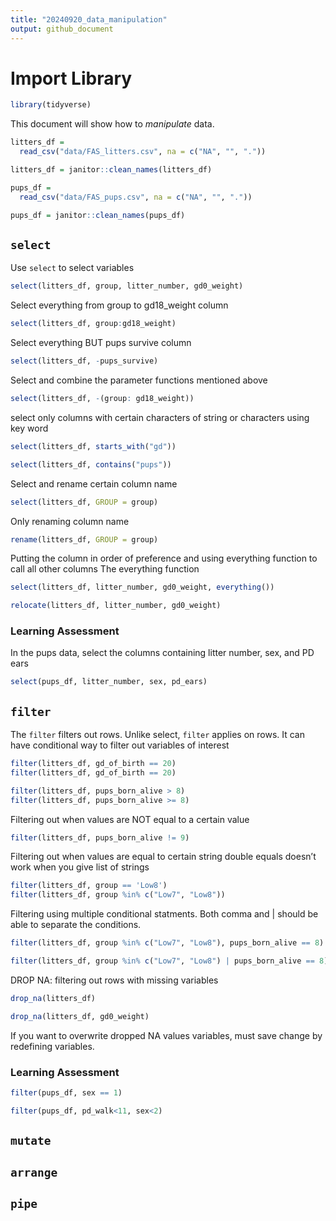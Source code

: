 ```yaml
---
title: "20240920_data_manipulation"
output: github_document
---
```



# Import Library
```r
library(tidyverse)
```

This document will show how to *manipulate* data.
```r
litters_df = 
  read_csv("data/FAS_litters.csv", na = c("NA", "", "."))

litters_df = janitor::clean_names(litters_df)

pups_df = 
  read_csv("data/FAS_pups.csv", na = c("NA", "", "."))

pups_df = janitor::clean_names(pups_df)
```
## `select`

Use `select` to select variables

```r
select(litters_df, group, litter_number, gd0_weight)
```

Select everything from group to gd18_weight column

```r
select(litters_df, group:gd18_weight)

```

Select everything BUT pups survive column
```r
select(litters_df, -pups_survive)
```

Select and combine the parameter functions mentioned above
```r
select(litters_df, -(group: gd18_weight))
```

select only columns with certain characters of string or characters using key word

```r
select(litters_df, starts_with("gd"))

select(litters_df, contains("pups"))
```

Select and rename certain column name
```r
select(litters_df, GROUP = group)
```

Only renaming column name

```r
rename(litters_df, GROUP = group)
```

Putting the column in order of preference and using everything function to call all other columns
  The everything function 
```r
select(litters_df, litter_number, gd0_weight, everything())

relocate(litters_df, litter_number, gd0_weight)
```
### Learning Assessment
In the pups data, select the columns containing litter number, sex, and PD ears
```r
select(pups_df, litter_number, sex, pd_ears)
```

## `filter`
The `filter` filters out rows. Unlike select, `filter` applies on rows. It can have conditional way to filter out variables of interest

```r
filter(litters_df, gd_of_birth == 20)
filter(litters_df, gd_of_birth == 20)
```
```r
filter(litters_df, pups_born_alive > 8)
filter(litters_df, pups_born_alive >= 8)
```

Filtering out when values are NOT equal to a certain value
```r
filter(litters_df, pups_born_alive != 9)
```

Filtering out when values are equal to certain string
double equals doesn't work when you give list of strings
```r
filter(litters_df, group == 'Low8')
filter(litters_df, group %in% c("Low7", "Low8"))
```

Filtering using multiple conditional statments. Both comma and | should be able to separate the conditions.
```r
filter(litters_df, group %in% c("Low7", "Low8"), pups_born_alive == 8)

filter(litters_df, group %in% c("Low7", "Low8") | pups_born_alive == 8)
```

DROP NA: filtering out rows with missing variables
```r
drop_na(litters_df)

drop_na(litters_df, gd0_weight)

```
If you want to overwrite dropped NA values variables, must save change by redefining variables.

### Learning Assessment
```r
filter(pups_df, sex == 1)

filter(pups_df, pd_walk<11, sex<2)
```



## `mutate`

## `arrange`

## `pipe`
